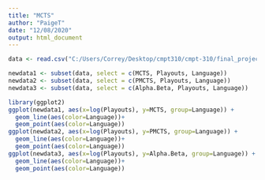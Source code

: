 ```yaml
---
title: "MCTS"
author: "PaigeT"
date: "12/08/2020"
output: html_document
---
```


```r
data <- read.csv("C:/Users/Correy/Desktop/cmpt310/cmpt-310/final_project/winTracker.csv", sep = ",", header = TRUE)
```


```r
newdata1 <- subset(data, select = c(MCTS, Playouts, Language))
newdata2 <- subset(data, select = c(PMCTS, Playouts, Language))
newdata3 <- subset(data, select = c(Alpha.Beta, Playouts, Language))
```


```r
library(ggplot2)
ggplot(newdata1, aes(x=log(Playouts), y=MCTS, group=Language)) +
  geom_line(aes(color=Language))+
  geom_point(aes(color=Language))
ggplot(newdata2, aes(x=log(Playouts), y=PMCTS, group=Language)) +
  geom_line(aes(color=Language))+
  geom_point(aes(color=Language))
ggplot(newdata3, aes(x=log(Playouts), y=Alpha.Beta, group=Language)) +
  geom_line(aes(color=Language))+
  geom_point(aes(color=Language))
```

